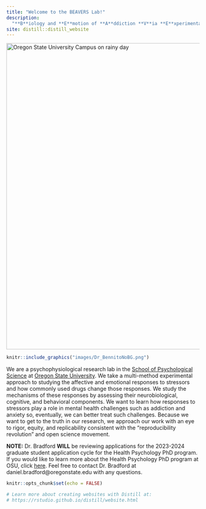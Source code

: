 ```yaml
---
title: "Welcome to the BEAVERS Lab!"  
description:
  "**B**iology and **E**motion of **A**ddiction **V**ia **E**xperimental and **R**eproducible **S**cience"
site: distill::distill_website
---
```

<img src="images/OSU2.png" alt="Oregon State University Campus on rainy day" style="width:800px;"/>

:::float-image

```r
knitr::include_graphics("images/Dr_BennitoNoBG.png")
```

We are a psychophysiological research lab in the [School of Psychological Science](https://catalog.oregonstate.edu/college-departments/liberal-arts/school-psychological-sciences/) at [Oregon State University](https://oregonstate.edu/). We take a multi-method experimental approach to studying the affective and emotional responses to stressors and how commonly used drugs change those responses. We study the mechanisms of these responses by assessing their neurobiological, cognitive, and behavioral components. We want to learn how responses to stressors play a role in mental health challenges such as addiction and anxiety so, eventually, we can better treat such challenges. Because we want to get to the truth in our research, we approach our work with an eye to rigor, equity, and replicability consistent with the “reproducibility revolution” and open science movement. 
:::

<div class="note">
<strong> NOTE:</strong> Dr. Bradford **WILL** be reviewing applications for the 2023-2024 graduate student application cycle for the Health Psychology PhD program. If you would like to learn more about the Health Psychology PhD program at OSU, click [here](https://liberalarts.oregonstate.edu/sps/psychology/graduate-psychology/about-our-program/health-psychology-area). Feel free to contact Dr. Bradford at daniel.bradford@oregonstate.edu with any questions. </div> 

<!--- Dr. Bradford will be reviewing applications for the 2023 graduate student application cycle for the Health Psychology PhD program. If you would like to learn more about the Health Psychology PhD program at OSU, click [here](https://liberalarts.oregonstate.edu/sps/psychology/graduate-psychology/about-our-program/health-psychology-area). Feel free to contact Dr. Bradford at daniel.bradford@oregonstate.edu with any questions.--> 
<!--![](images/Dr_BennitoNoBG.png)-->

<!-- if doing in R: ```{r, layout="l-screen-inset", fig.cap="Atlantic Forest landscape in southern Brazil", echo=FALSE}
knitr::include_graphics("img/img2.jpg")
```-->

<!--<img src="images/Dr_BennitoNoBG.png" alt="drawing" style="width:500px;"/> -->

```r
knitr::opts_chunk$set(echo = FALSE)

# Learn more about creating websites with Distill at:
# https://rstudio.github.io/distill/website.html

```

